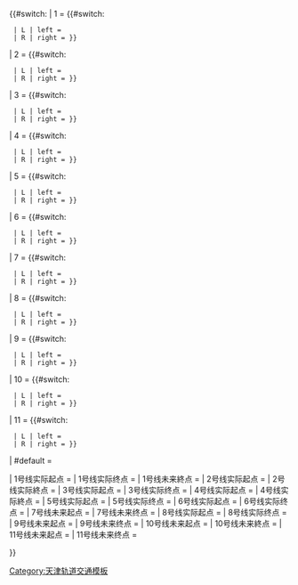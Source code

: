 <includeonly>{{#switch:{{{1|}}}
| 1 = {{#switch:{{{2}}}
  | L | left = {{stl|天津地铁|刘园}}
  | R | right = {{stl|天津地铁|东沽路}}}}
| 2 = {{#switch:{{{2}}}
  | L | left = {{stl|天津地铁|曹庄}}
  | R | right = {{stl|天津地铁|滨海国际机场}}}}
| 3 = {{#switch:{{{2}}}
  | L | left = {{stl|天津地铁|南站}}
  | R | right = {{stl|天津地铁|小淀}}}}
| 4 = {{#switch:{{{2}}}
  | L | left = {{stl|天津地铁|东南角}}
  | R | right = {{stl|天津地铁|新兴村}}}}
| 5 = {{#switch:{{{2}}}
  | L | left = {{stl|天津地铁|北辰科技园北}}
  | R | right = {{stl|天津地铁|李七庄南}}}}
| 6 = {{#switch:{{{2}}}
  | L | left = {{stl|天津地铁|南孙庄}}
  | R | right = {{stl|天津地铁|渌水道}}}}
| 7 = {{#switch:{{{2}}}
  | L | left = {{stl|天津地铁|赛达路}}
  | R | right = {{stl|天津地铁|喜峰道}}}}
| 8 = {{#switch:{{{2}}}
  | L | left = {{stl|天津地铁|渌水道}}
  | R | right = {{stl|天津地铁|咸水沽西}}}}
| 9 = {{#switch:{{{2}}}
  | L | left = {{stl|天津地铁|天津站}}
  | R | right = {{stl|天津地铁|东海路}}}}
| 10 = {{#switch:{{{2}}}
  | L | left = {{stl|天津地铁|于台}}
  | R | right = {{stl|天津地铁|屿东城}}}}
| 11 = {{#switch:{{{2}}}
  | L | left = {{stl|天津地铁|水上公园西路}}
  | R | right = {{stl|天津地铁|东丽六经路}}}}
| #default = 

| 1号线实际起点 = {{stl|天津地铁|刘园}}
| 1号线实际终点 = {{stl|天津地铁|东沽路}}
| 1号线未来終点 = {{stl|天津地铁|双桥河}}
| 2号线实际起点 = {{stl|天津地铁|曹庄}}
| 2号线实际終点 = {{stl|天津地铁|滨海国际机场}}
| 3号线实际起点 = {{stl|天津地铁|小淀}}
| 3号线实际终点 = {{stl|天津地铁|南站}}
| 4号线实际起点 = {{stl|天津地铁|东南角}}
| 4号线实际終点 = {{stl|天津地铁|新兴村}}
| 5号线实际起点 = {{stl|天津地铁|北辰科技园北}}
| 5号线实际终点 = {{stl|天津地铁|李七庄南}}
| 6号线实际起点 = {{stl|天津地铁|南孙庄}}
| 6号线实际终点 = {{stl|天津地铁|渌水道}}
| 7号线未来起点 = {{stl|天津地铁|赛达路}}
| 7号线未来终点 = {{stl|天津地铁|喜峰道}}
| 8号线实际起点 = {{stl|天津地铁|渌水道}}
| 8号线实际终点 = {{stl|天津地铁|咸水沽北}}
| 9号线未来起点 = {{stl|天津地铁|天津站}}
| 9号线未来终点 = {{stl|天津地铁|东沽路}}
| 10号线未来起点 = {{stl|天津地铁|于台}}
| 10号线未来終点 = {{stl|天津地铁|屿东城}}
| 11号线未来起点 = {{stl|天津地铁|水上公园西路}}
| 11号线未来终点 = {{stl|天津地铁|东丽六经路}}

}}</includeonly><noinclude>
[[Category:天津轨道交通模板]]
</noinclude>